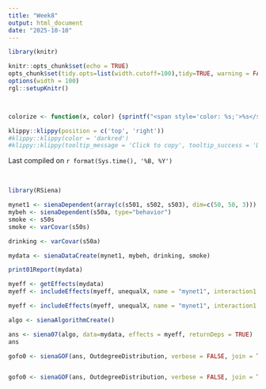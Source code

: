 ```yaml
---
title: "Week8"
output: html_document
date: "2025-10-10"
---
```




```r
library(knitr)

knitr::opts_chunk$set(echo = TRUE)
opts_chunk$set(tidy.opts=list(width.cutoff=100),tidy=TRUE, warning = FALSE, message = FALSE,comment = "#>", cache=TRUE, class.source=c("test"), class.output=c("test2"))
options(width = 100)
rgl::setupKnitr()



colorize <- function(x, color) {sprintf("<span style='color: %s;'>%s</span>", color, x) }

```

```r
klippy::klippy(position = c('top', 'right'))
#klippy::klippy(color = 'darkred')
#klippy::klippy(tooltip_message = 'Click to copy', tooltip_success = 'Done')
```

Last compiled on `r format(Sys.time(), '%B, %Y')`

<br>



```r
library(RSiena)

mynet1 <- sienaDependent(array(c(s501, s502, s503), dim=c(50, 50, 3)))
mybeh <- sienaDependent(s50a, type="behavior")
smoke <- s50s
smoke <- varCovar(s50s)

drinking <- varCovar(s50a)

mydata <- sienaDataCreate(mynet1, mybeh, drinking, smoke)

```


```r
print01Report(mydata)
```

```r
myeff <- getEffects(mydata)
myeff <- includeEffects(myeff, unequalX, name = "mynet1", interaction1 = "smoke")

myeff <- includeEffects(myeff, unequalX, name = "mynet1", interaction1 = "drinking")
```
```r
algo <- sienaAlgorithmCreate()
```

```r
ans <- siena07(algo, data=mydata, effects = myeff, returnDeps = TRUE)
ans


```

```r
gofo0 <- sienaGOF(ans, OutdegreeDistribution, verbose = FALSE, join = TRUE, varName = "mynet1")


gofo0 <- sienaGOF(ans, OutdegreeDistribution, verbose = FALSE, join = TRUE, varName = "mynet1")

```





